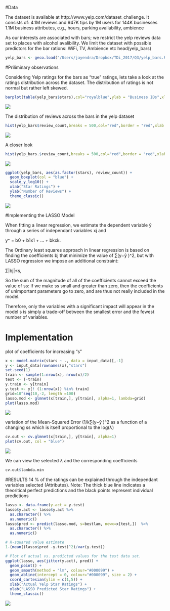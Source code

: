 
#Data

The dataset is available at http://www.yelp.com/dataset_challenge. 
It consists of:
4.1M reviews and 947K tips by 1M users for 144K businesses
1.1M business attributes, e.g., hours, parking availability, ambience

As our interests are associated with bars; we restrict the yelp reviews data set to places with alcohol avalibility.
We limit the dataset with possible predictors for the bar rations: WiFi, TV, Ambience etc
head(yelp_bars)
```r
yelp_bars <- geco.load("/Users/jayendra/Dropbox/TDi_2017/Q3/yelp_bars.RData")
```


#Priliminary observations

Considering Yelp ratings for the bars as “true” ratings, lets take a look at the ratings distribution across the dataset.
The distribution of ratings is not normal but rather left skewed.
```r
barplot(table(yelp_bars$stars),col="royalblue",ylab = "Business IDs",xlab = "Star rating",main = "Star Rating Distribution")

```
![](images/model/stars_distros.png)


The distribution of reviews across the bars in the yelp dataset
```r

hist(yelp_bars$review_count,breaks = 500,col="red",border = "red",xlab = "Number of reviews",ylab="Business IDs",main="Distribution between Number of Businesses and Reviews")


```
![](images/model/review_distros.png)

A closer look
```r

hist(yelp_bars.$review_count,breaks = 500,col="red",border = "red",xlab = "Number of reviews",ylab="Business IDs",main="Distribution between Number of Businesses and Reviews")


```
![](images/model/review_distros_red.png)



```r

ggplot(yelp_bars, aes(as.factor(stars), review_count)) + 
  geom_boxplot(col = "blue") +
  scale_y_log10() +
  xlab("Star Ratings") +
  ylab("Number of Reviews") + 
  theme_classic()


```
![](images/model/stars_reviews.png)


#Implementing the LASSO Model

When fitting a linear regression, we estimate the dependent variable ŷ through a series of independant variables xj and

y^ = b0 + b1x1 + ... + bkxk.

The Ordinary least squares approach in linear regression is based on finding the coefficients bj that minimize the value of 
$\sum_{}$(y−ŷ )^2, but with LASSO regression we impose an additional constraint:

$\sum_{}$|bj|≤s,

So the sum of the magnitude of all of the coefficients cannot exceed the value of ss:
If we make ss small and greater than zero, then the coefficients of unimportant parameters go to zero, and are thus not really included in the model.

Therefore, only the variables with a significant impact will appear in the model
s is simply a trade-off between the smallest error and the fewest number of variables.



# Implementation

plot of coefficients for increasing "s"
```r

x <- model.matrix(stars ~ ., data = input_data)[,-1]
y <- input_data[rownames(x),"stars"]
set.seed(1)
train <- sample(1:nrow(x), nrow(x)/2)
test <- (-train)
y.train <- y[train]
y.test <- y[! (1:nrow(x)) %in% train]
grid=10^seq(10,-2, length =100)
lasso.mod <- glmnet(x[train,], y[train], alpha=1, lambda=grid)
plot(lasso.mod)


```
![](images/model/lasso_mod.png)


 variation of the Mean-Squared Error (1/k$\sum_{}$(y−ŷ )^2 as a function of a changing ss which is itself proportional to the log(λ)
```r
cv.out <- cv.glmnet(x[train,], y[train], alpha=1)
plot(cv.out, col = "blue")
```
![](images/model/cv_out.png)


We can view the selected λ and the corresponding coefficients

```r
cv.out$lambda.min

```

#RESULTS
14 % of the ratings can be explained through the independant variables selected (Attributes).
Note: The thick blue line indicates a theoritical perfect predictions and the black points represent individual predictions
```r
lasso <- data.frame(y.act = y.test)
lasso$y.act <- lasso$y.act %>%
  as.character() %>%
  as.numeric()
lasso$pred <- predict(lasso.mod, s=bestlam, newx=x[test,])  %>%
  as.character() %>%
  as.numeric()

# R-squared value estimate
1-(mean((lasso$pred -y.test)^2)/var(y.test))

# Plot of actual vs. predicted values for the test data set.
ggplot(lasso, aes(jitter(y.act), pred)) + 
  geom_point() + 
  geom_smooth(method = "lm", colour="#000099") + 
  geom_abline(intercept = 0, colour="#000099", size = 2) +
  coord_cartesian(ylim = c(1,5)) +
  xlab("Actual Yelp Star Ratings") +
  ylab("LASSO Predicted Star Ratings") + 
  theme_classic()
```

![](images/model/rmse.png)

